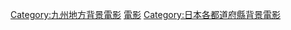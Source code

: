 {{日本行政區劃分類導航|背景電影}}
{{DEFAULTSORT:Fukuoka}}
[[Category:九州地方背景電影|Category:九州地方背景電影]]
[[Category:福岡縣背景作品|電影]]
[[Category:日本各都道府縣背景電影|Category:日本各都道府縣背景電影]]